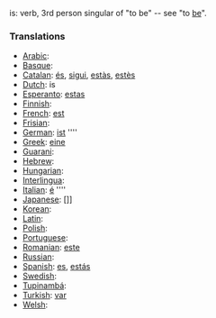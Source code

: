 is: verb, 3rd person singular of "to be" -- see "to [[be]]".

===Translations===
*[[Arabic]]: [[]]
*[[Basque]]: [[]]
*[[Catalan]]: [[és]], [[sigui]], [[estàs]], [[estès]]
*[[Dutch]]: is
*[[Esperanto]]: [[estas]]
*[[Finnish]]: [[]]
*[[French]]: [[est]]
*[[Frisian]]: [[]]
*[[German]]: [[ist]] ''''
*[[Greek]]: [[eine]]
*[[Guarani]]: [[]]
*[[Hebrew]]: [[]]
*[[Hungarian]]: [[]]
*[[Interlingua]]: [[]]
*[[Italian]]: [[é]] ''''
*[[Japanese]]: []]
*[[Korean]]: [[]]
*[[Latin]]: [[]]
*[[Polish]]: [[]]
*[[Portuguese]]: [[]]
*[[Romanian]]: [[este]]
*[[Russian]]: [[]]
*[[Spanish]]: [[es]], [[estás]]
*[[Swedish]]: [[]]
*[[Tupinambá]]: [[]]
*[[Turkish]]: [[var]]
*[[Welsh]]: [[]]